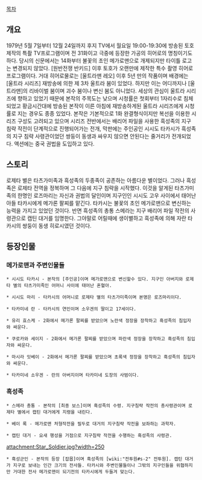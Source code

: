 [[목차]]
== 개요 ==
1979년 5월 7일부터 12월 24일까지 후지 TV에서 월요일 19:00-19:30에 방송된 토호 제작의 특촬 TV프로그램이며 전 31화이고 극중에 등장한 가공의 히어로의 명칭이기도 하다. 당시의 신문에서는 14화부터 불꽃의 초인 메가로맨으로 개제되지만 타이틀 로고는 변경되지 않았다. [원반전쟁 반키드] 이후 토호가 오랜만에 제작한 특수 촬영 히어로 프로그램이다. 거대 히어로물로는 [울트라맨 레오] 이후 5년 만의 작품이며 배경에는 [울트라 시리즈] 재방송에 의한 제 3차 울트라 붐이 있었다. 하지만 이는 어디까지나 [울트라맨]의 리바이벌 붐이며 괴수 붐이나 변신 붐도 아니었다. 세상의 관심이 울트라 시리즈에 향하고 있었기 때문에 본작의 주목도는 낮으며 시청률은 첫회부터 1자리수로 침체되었고 황금시간대에 방송된 본작이 이른 아침에 재방송하게된 울트라 시리즈에게 시청률로 지는 경우도 종종 있었다. 본작은 기본적으로 1화 완결형식이지만 복선을 이용한 시리즈 구성도 고려되고 있으며 시리즈 전반에서는 배리어 파일을 사용한 흑성족의 지구 침략 작전이 단계적으로 진행되어가는 전개, 막판에는 주인공인 시시도 타카시가 흑성족의 지구 침략 사령관이었던 쌍둥이 동생과 싸우지 않으면 안된다는 줄거리가 전개되었다. 액션에는 중국 권법을 도입하고 있다.

== 스토리 ==
로제타 별은 타츠가미족과 흑성족의 두종족이 공존하는 아름다운 별이었다. 그러나 흑성족은 로제타 전역을 정복하며 그 다음에 지구 침략을 시작했다. 이것을 알게된 타츠가미족의 한명인 로즈마리는 자신과 권법의 달인이며 지구인인 시시도 고우 사이에서 태어난 아들 타카시에게 메가론 팔찌를 맡긴다. 타카시는 불꽃의 초인 메가로맨으로 변신하는 능력을 가지고 있었던 것이다. 반면 흑성족의 총통 스메라는 지구 배리어 파일 작전의 사령관으로 캡틴 대거를 임명한다. 그야말로 어릴때에 생이별하고 흑성족에 의해 자란 타카시의 쌍둥이 동생 히로시였던 것이다.

== 등장인물 ==
=== 메가로맨과 주변인물들 ===
 * 시시도 타카시 - 본작의 [주인공]이며 메가로맨으로 변신할수 있다. 지구인 아버지와 로제타 별의 타츠가미족인 어머니 사이에 태어난 혼혈아. 

 * 시시도 마리 - 타카시의 어머니로 로제타 별의 타츠가미족이며 본명은 로즈마리이다.

 * 타카미네 란 - 타카시의 연인이며 소우겐의 딸이고 17세이다.

 * 유리 효스케 - 2화에서 메가론 팔찌를 받았으며 노란색 정장을 장착하고 흑성족의 침입자와 싸운다.

 * 쿠로카와 세이지 - 2화에서 메가론 팔찌를 받았으며 파란색 정장을 장착하고 흑성족의 침입자와 싸운다.

 * 마시라 잇베이 - 2화에서 메가론 팔찌를 받았으며 초록색 정장을 장착하고 흑성족의 침입자와 싸운다.

 * 타카미네 소우겐 - 란의 아버지이며 타카미네 도장의 사범이다.

=== 흑성족 ===
 * 스메라 총통 - 본작의 [최종 보스]이며 흑성족의 수령. 지구침략 작전의 총사령관이며 로제타 별에서 캡틴 대거에게 지령을 내린다. 

 * 베이 록 - 메가로맨 처형작전을 필두로 대거의 지구침략 작전을 보좌하는 과학자.

 * 캡틴 대거 - 요새 행성을 거점으로 지구침략 작전을 수행하는 흑성족의 사령관.

attachment:Star_Soldier.jpg?width=250
 * 흑성군인 - 본작의 등장 [잡몹]이며 흑성족의 [wiki:"전투원#s-2" 전투원]. 캡틴 대거가 지구로 보내는 인간 크기의 전사들. 타카시와 주변인물들이나 그밖의 지구인들을 위협하지만 거대한 전사 메가로맨이 되기전의 타카시에게 두들겨 맞는다. 
